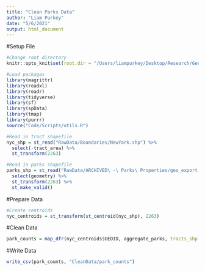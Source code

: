 ```yaml
---
title: "Clean Parks Data"
author: "Liam Purkey"
date: "5/6/2021"
output: html_document
---
```


#Setup File

```r
#Change root directory
knitr::opts_knit$set(root.dir = "/Users/liampurkey/Desktop/Research/Gentrification")
```

```r
#Load packages
library(magrittr)
library(readxl)
library(readr)
library(tidyverse)
library(sf)
library(spData)
library(tmap)
library(purrr)
source("Code/Scripts/utils.R")
```

```r
#Read in tract shapefile
nyc_shp = st_read("RawData/Boundaries/NewYork.shp") %>%
  select(-tract_area) %>%
  st_transform(2263)
```

```r
#Read in parks shapefile
parks_shp = st_read("RawData/ARCHIVED\ -\ Parks\ Properties/geo_export_305578e7-67de-47cd-af84-f6770752baff.shp") %>%
  select(geometry) %>%
  st_transform(2263) %>%
  st_make_valid()
```

#Prepare Data

```r
#Create centroids
nyc_centroids = st_transform(st_centroid(nyc_shp), 2263)
```

#Clean Data

```r
park_counts = map_dfr(nyc_centroids$GEOID, aggregate_parks, tracts_shp = nyc_centroids, id_var = "GEOID", parks_shp = parks_shp)
```

#Write Data

```r
write_csv(park_counts, "CleanData/park_counts")
```



